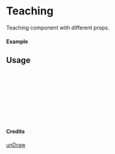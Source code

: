 
<Meta of={Teaching} title="unDraw/Teaching" />

# Teaching

Teaching component with different props.

#### Example

<Canvas of={Teaching.Primary} />

## Usage

```ts
import { Teaching } from "yadl-ui";

const Example = () => {
  return (
      <Teaching />
  );
};

export default Example;
```

#### Credits
[unDraw](https://undraw.co/illustrations)
